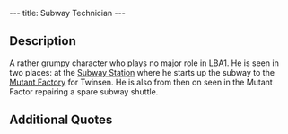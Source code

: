 ---
title: Subway Technician
---

{{twinsunica import}}{{Infobox Character
 |image=‎Subway_Technician.JPG
 |race=grobo
 |gender=Male
 |size=average
 |age=Adult
 |magical=
 |lba1=yes
 |lba2=
 |occupation=
 |requires=
 |amount=
 |fam1=
 |fam2=
 |planet=
 |island=
 |building=
}}
{{Quote
 |quote=Yes, I know, you also want me to start the transporter. Ok, stand in front of it, I'll start it up.
 |character=The [[Subway technician]]}}

==Description==
A rather grumpy character who plays no major role in LBA1. He is seen in two places: at the [[Subway Station]] where he starts up the subway to the [[Mutant Factory]] for Twinsen. 
He is also from then on seen in the Mutant Factor repairing a spare subway shuttle.

==Additional Quotes==

{{Quote
 |quote=Leave me alone! I've got work to do, and no time to play!
 |caracter=The [[Subway technician]]}}

<!-- remove these category links when they're all automated by categorizers...
[[Category:Grobos]]
[[Category:Average characters]]
[[Category:Male characters]]
[[Category:Adult characters]]
[[Category:Hamalayi Mountains inhabitants]] -->